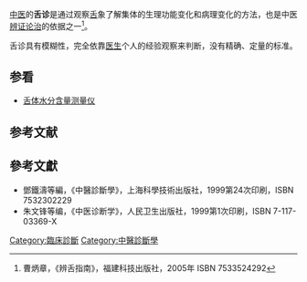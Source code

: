 {{medical}}
[[中医|中医]]的'''舌诊'''是通过观察[[舌|舌]]象了解集体的生理功能变化和病理变化的方法，也是中医[[辨证论治|辨证论治]]的依据之一<ref>曹炳章，《辨舌指南》，福建科技出版社，2005年 ISBN 7533524292</ref>。

舌诊具有模糊性，完全依靠[[医生|医生]]个人的经验观察来判断，没有精确、定量的标准。

==参看==
*[[舌体水分含量测量仪|舌体水分含量测量仪]]

==参考文献==
{{reflist}}

==參考文獻==
{{refbegin}}
*鄧鐵濤等編，《中醫診斷學》，上海科學技術出版社，1999第24次印刷，ISBN 7532302229
*朱文锋等编，《中医诊断学》，人民卫生出版社，1999第1次印刷，ISBN 7-117-03369-X
{{refend}}

{{Chinese medicine diagnosis}}
{{CN-med-stub}}

[[Category:臨床診斷|Category:臨床診斷]]
[[Category:中醫診斷學|Category:中醫診斷學]]